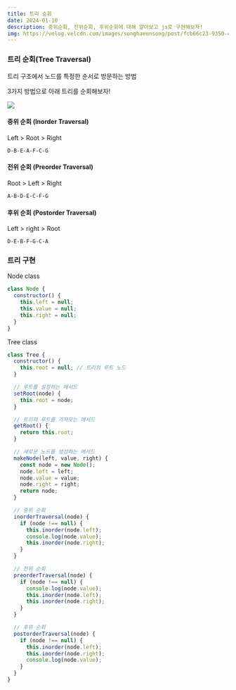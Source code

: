 ```yaml
---
title: 트리 순회
date: 2024-01-10
description: 중위순회, 전위순회, 후위순회에 대해 알아보고 js로 구현해보자!
img: https://velog.velcdn.com/images/songhaeunsong/post/fcb66c23-9350-4287-a206-3c0194868e79/image.png
---
```


### 트리 순회(Tree Traversal)

트리 구조에서 노드를 특정한 순서로 방문하는 방법

3가지 방법으로 아래 트리를 순회해보자!

![](https://velog.velcdn.com/images/songhaeunsong/post/fcb66c23-9350-4287-a206-3c0194868e79/image.png)

#### 중위 순회 (Inorder Traversal)

Left > Root > Right

`D-B-E-A-F-C-G`

#### 전위 순회 (Preorder Traversal)

Root > Left > Right

`A-B-D-E-C-F-G`

#### 후위 순회 (Postorder Traversal)

Left > right > Root

`D-E-B-F-G-C-A`

### 트리 구현

Node class

```jsx
class Node {
  constructor() {
    this.left = null;
    this.value = null;
    this.right = null;
  }
}
```

Tree class

```js
class Tree {
  constructor() {
    this.root = null; // 트리의 루트 노드
  }

  // 루트를 설정하는 메서드
  setRoot(node) {
    this.root = node;
  }

  // 트리의 루트를 가져오는 메서드
  getRoot() {
    return this.root;
  }

  // 새로운 노드를 생성하는 메서드
  makeNode(left, value, right) {
    const node = new Node();
    node.left = left;
    node.value = value;
    node.right = right;
    return node;
  }

  // 중위 순회
  inorderTraversal(node) {
    if (node !== null) {
      this.inorder(node.left);
      console.log(node.value);
      this.inorder(node.right);
    }
  }

  // 전위 순회
  preorderTraversal(node) {
    if (node !== null) {
      console.log(node.value);
      this.inorder(node.left);
      this.inorder(node.right);
    }
  }

  // 후위 순회
  postorderTraversal(node) {
    if (node !== null) {
      this.inorder(node.left);
      this.inorder(node.right);
      console.log(node.value);
    }
  }
}
```
